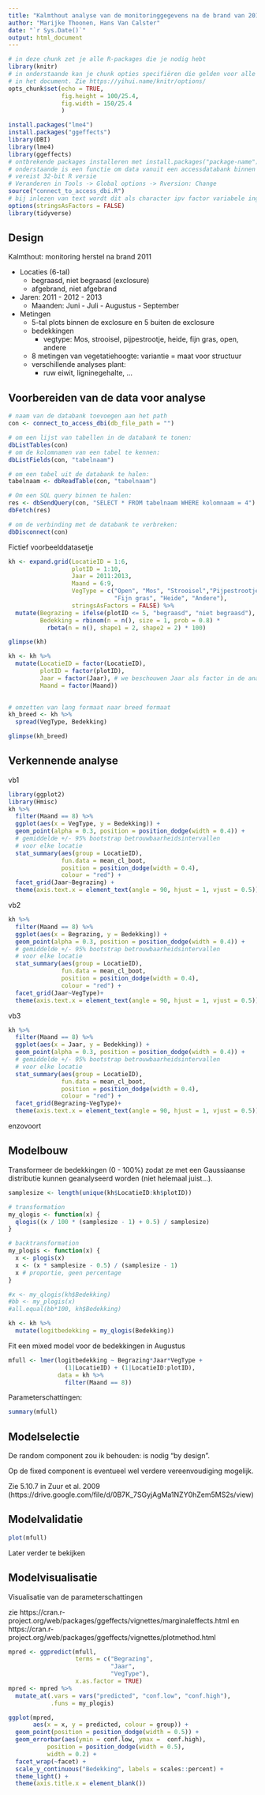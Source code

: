 ```yaml
---
title: "Kalmthout analyse van de monitoringgegevens na de brand van 2011"
author: "Marijke Thoonen, Hans Van Calster"
date: "`r Sys.Date()`"
output: html_document
---
```


```r
# in deze chunk zet je alle R-packages die je nodig hebt
library(knitr)
# in onderstaande kan je chunk opties specifiëren die gelden voor alle chunks 
# in het document. Zie https://yihui.name/knitr/options/
opts_chunk$set(echo = TRUE,
               fig.height = 100/25.4,
               fig.width = 150/25.4
               )

install.packages("lme4")
install.packages("ggeffects")
library(DBI)
library(lme4)
library(ggeffects)
# ontbrekende packages installeren met install.packages("package-name")
# onderstaande is een functie om data vanuit een accessdatabank binnen te halen
# vereist 32-bit R versie
# Veranderen in Tools -> Global options -> Rversion: Change
source("connect_to_access_dbi.R")
# bij inlezen van text wordt dit als character ipv factor variabele ingelezen met volgende optie
options(stringsAsFactors = FALSE)
library(tidyverse)
```

## Design

Kalmthout: monitoring herstel na brand 2011

- Locaties (6-tal)
  - begraasd, niet begraasd (exclosure)
  - afgebrand, niet afgebrand

- Jaren: 2011 - 2012 - 2013
  - Maanden: Juni - Juli - Augustus - September
  
- Metingen
  - 5-tal plots binnen de exclosure en 5 buiten de exclosure
  - bedekkingen
    - vegtype: Mos, strooisel, pijpestrootje, heide, fijn gras, open, andere
  - 8 metingen van vegetatiehoogte: variantie = maat voor structuur
  - verschillende analyses plant:
    - ruw eiwit, ligninegehalte, ...


## Voorbereiden van de data voor analyse

<!--tekst tussen deze tekens is commentaar die niet wordt getoond in de html output-->
<!--Structuur van de mappen:
./src/
./data/
mijn_Rstudioprojectnaam.Rproj
-->

<!--chunks gebruiken om r-code in logische blokken te organiseren-->

```r
# naam van de databank toevoegen aan het path
con <- connect_to_access_dbi(db_file_path = "")

# om een lijst van tabellen in de databank te tonen:
dbListTables(con)
# om de kolomnamen van een tabel te kennen:
dbListFields(con, "tabelnaam")

# om een tabel uit de databank te halen:
tabelnaam <- dbReadTable(con, "tabelnaam")

# Om een SQL query binnen te halen:
res <- dbSendQuery(con, "SELECT * FROM tabelnaam WHERE kolomnaam = 4")
dbFetch(res)

# om de verbinding met de databank te verbreken:
dbDisconnect(con)
```


Fictief voorbeelddatasetje

```r
kh <- expand.grid(LocatieID = 1:6,
                  plotID = 1:10,
                  Jaar = 2011:2013,
                  Maand = 6:9,
                  VegType = c("Open", "Mos", "Strooisel","Pijpestrootje", 
                              "Fijn gras", "Heide", "Andere"), 
                  stringsAsFactors = FALSE) %>%
  mutate(Begrazing = ifelse(plotID <= 5, "begraasd", "niet begraasd"),
         Bedekking = rbinom(n = n(), size = 1, prob = 0.8) * 
           rbeta(n = n(), shape1 = 2, shape2 = 2) * 100)

```

<!--aparte chunks gebruiken wanneer die output genereren -->
<!-- 1 figuur of tabel = 1 chunk-->

```r
glimpse(kh)
```


```r
kh <- kh %>%
  mutate(LocatieID = factor(LocatieID),
         plotID = factor(plotID),
         Jaar = factor(Jaar), # we beschouwen Jaar als factor in de analyses omdat er nog maar 3 jaren zijn
         Maand = factor(Maand))
  
```



```r
# omzetten van lang formaat naar breed formaat
kh_breed <- kh %>%
  spread(VegType, Bedekking)
```


```r
glimpse(kh_breed)
```



## Verkennende analyse

vb1

```r
library(ggplot2)
library(Hmisc)
kh %>%
  filter(Maand == 8) %>%
  ggplot(aes(x = VegType, y = Bedekking)) +
  geom_point(alpha = 0.3, position = position_dodge(width = 0.4)) + 
  # gemiddelde +/- 95% bootstrap betrouwbaarheidsintervallen
  # voor elke locatie
  stat_summary(aes(group = LocatieID),
               fun.data = mean_cl_boot, 
               position = position_dodge(width = 0.4),
               colour = "red") + 
  facet_grid(Jaar~Begrazing) +
  theme(axis.text.x = element_text(angle = 90, hjust = 1, vjust = 0.5))
```

vb2

```r
kh %>%
  filter(Maand == 8) %>%
  ggplot(aes(x = Begrazing, y = Bedekking)) +
  geom_point(alpha = 0.3, position = position_dodge(width = 0.4)) + 
  # gemiddelde +/- 95% bootstrap betrouwbaarheidsintervallen
  # voor elke locatie
  stat_summary(aes(group = LocatieID),
               fun.data = mean_cl_boot, 
               position = position_dodge(width = 0.4),
               colour = "red") + 
  facet_grid(Jaar~VegType)+
  theme(axis.text.x = element_text(angle = 90, hjust = 1, vjust = 0.5))
```

vb3

```r
kh %>%
  filter(Maand == 8) %>%
  ggplot(aes(x = Jaar, y = Bedekking)) +
  geom_point(alpha = 0.3, position = position_dodge(width = 0.4)) + 
  # gemiddelde +/- 95% bootstrap betrouwbaarheidsintervallen
  # voor elke locatie
  stat_summary(aes(group = LocatieID),
               fun.data = mean_cl_boot, 
               position = position_dodge(width = 0.4),
               colour = "red") + 
  facet_grid(Begrazing~VegType)+
  theme(axis.text.x = element_text(angle = 90, hjust = 1, vjust = 0.5))
```



enzovoort



## Modelbouw

Transformeer de bedekkingen (0 - 100%) zodat ze met een Gaussiaanse distributie kunnen geanalyseerd worden (niet helemaal juist...).


```r
samplesize <- length(unique(kh$LocatieID:kh$plotID))

# transformation
my_qlogis <- function(x) {
  qlogis((x / 100 * (samplesize - 1) + 0.5) / samplesize)
}

# backtransformation
my_plogis <- function(x) {
  x <- plogis(x)
  x <- (x * samplesize - 0.5) / (samplesize - 1)
  x # proportie, geen percentage
}

#x <- my_qlogis(kh$Bedekking)
#bb <- my_plogis(x)
#all.equal(bb*100, kh$Bedekking)

kh <- kh %>%
  mutate(logitbedekking = my_qlogis(Bedekking))

```


Fit een mixed model voor de bedekkingen in Augustus

```r
mfull <- lmer(logitbedekking ~ Begrazing*Jaar*VegType + 
                (1|LocatieID) + (1|LocatieID:plotID),
              data = kh %>% 
                filter(Maand == 8))
```

Parameterschattingen:

```r
summary(mfull)
```


## Modelselectie

De random component zou ik behouden: is nodig "by design".

Op de fixed component is eventueel wel verdere vereenvoudiging mogelijk.

Zie 5.10.7 in Zuur et al. 2009 (https://drive.google.com/file/d/0B7K_7SGyjAgMa1NZY0hZem5MS2s/view)




## Modelvalidatie

```r
plot(mfull)
```

Later verder te bekijken


## Modelvisualisatie


Visualisatie van de parameterschattingen

zie https://cran.r-project.org/web/packages/ggeffects/vignettes/marginaleffects.html
en https://cran.r-project.org/web/packages/ggeffects/vignettes/plotmethod.html

```r
mpred <- ggpredict(mfull, 
                   terms = c("Begrazing", 
                             "Jaar",
                             "VegType"), 
                   x.as.factor = TRUE)
mpred <- mpred %>%
  mutate_at(.vars = vars("predicted", "conf.low", "conf.high"),
            .funs = my_plogis)
```


```r
ggplot(mpred, 
       aes(x = x, y = predicted, colour = group)) + 
  geom_point(position = position_dodge(width = 0.5)) + 
  geom_errorbar(aes(ymin = conf.low, ymax =  conf.high),
           position = position_dodge(width = 0.5),
           width = 0.2) + 
  facet_wrap(~facet) + 
  scale_y_continuous("Bedekking", labels = scales::percent) + 
  theme_light() + 
  theme(axis.title.x = element_blank())
```















